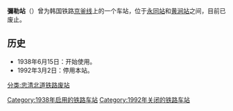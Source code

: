 {{unreferenced|time=2013-08-20T14:33:43+00:00}}
{{朝鮮半島車站資訊
|公司色 = black
|文字色 = 
|站名 = 彌勒站
|圖片 = Mireuk Station.jpg
|pxl = 290px
|圖片說明 = 车站旧址
|前一站 = [[永同站|永同]]
|前一站距離 = 
|後一站距離 = 
|後一站 = [[黄涧站|黄涧]]
|諺文 = 미륵역
|朝鮮漢字 = 彌勒驛
|文觀部式 = Mireuk-yeok
|馬-賴式 =
|副站名 = 
|車站編號 = 
|停站路線數 = 
|所屬公司 = [[大韩民国铁道厅|大韩民国铁道厅]]
|所屬路線 = [[京釜线|京釜线]]
|距離 = 
|起點站 = [[首尔站|首尔]]
|所在地 =[[忠清北道|忠清北道]][[永同郡|永同郡]]永同邑
|車站構造 = 地面车站
|月台配置 = 
|啟用年月日 = 1938年6月15日
|廢站年月日 = 1992年3月2日
|上下車人次 = 
|統計年度 = 
|轉車 = 
|備註 = 
|全寬備註 = 
}}

'''彌勒站'''（{{kor|諺=미륵역|漢=彌勒驛|羅=Mireuk yeok|f=y}}）曾为韩国铁路[[京釜线|京釜线]]上的一个车站，位于[[永同站|永同站]]和[[黄涧站|黄涧站]]之间，目前已废止。

== 历史 ==
*1938年6月15日：开始使用。
*1992年3月2日：停用本站。

{{京釜线}}

[[分类:忠清北道铁路废站|分类:忠清北道铁路废站]]
[[Category:1938年启用的铁路车站|Category:1938年启用的铁路车站]]
[[Category:1992年关闭的铁路车站|Category:1992年关闭的铁路车站]]